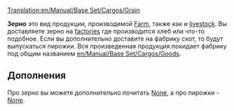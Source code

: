 [[Translation:en/Manual/Base Set/Cargos/Grain]]
{{ru/Перевод|en/Manual/Base Set/Cargos/Grain|0}}

{{ru/Manual/Base Set/Cargos/Груз|груз=Зерно
|изображение=en/Manual/Base Set/Cargos/Grain.png
|производит=[[en/Manual/Base Set/Industries/Farm]]
|принимает=[[en/Manual/Base Set/Industries/Factory]]
}}

'''Зерно''' это вид продукции, производимой [[en/Manual/Base Set/Industries/Farm|Farm]], также как и [[en/Manual/Base Set/Cargos/Livestock|livestock]]. 
Вы доставляете зерно на [[en/Manual/Base Set/Industries/Factory|factories]] где производится хлеб или что-то подобное. Если вы дополнительно доставите на фабрику скот, то будут выпускаться пирожки. Вся произведенная продукция покидает фабрику под общим названием [[en/Manual/Base Set/Cargos/Goods]].


==Дополнения==
Про зерно вы можете дополнительно почитать [https://www.wikipedia.org/wiki/Cereal None], а про пирожки - [https://www.wikipedia.org/wiki/Pie None].